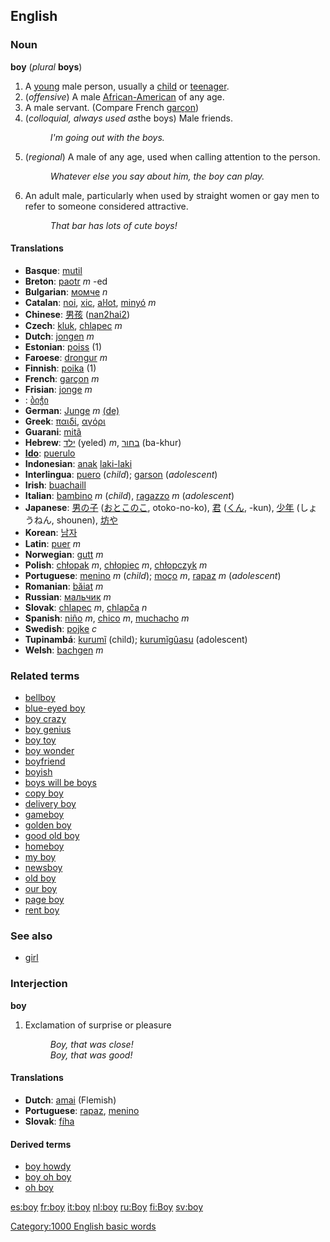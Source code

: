 ==English==
===Noun===
'''boy''' (''plural'' '''boys''')

# A [[young]] male person, usually a [[child]] or [[teenager]].
# (''offensive'') A male [[African-American]] of any age.
# A male servant. (Compare French [[garçon]])
# (''colloquial, always used as ''the boys) Male friends.
#: ''I'm going out with the boys.''
# (''regional'') A male of any age, used when calling attention to the person.
#: ''Whatever else you say about him, the boy can play.''
# An adult male, particularly when used by straight women or gay men to refer to someone considered attractive.
#: ''That bar has lots of cute boys!''

====Translations====
{{checktrans}}
*'''Basque''': [[mutil]]
*'''Breton''': [[paotr]] ''m'' -ed
*'''Bulgarian''': [[момче]] ''n''
*'''Catalan''': [[noi]], [[xic]], [[aŀlot]], [[minyó]] ''m''
*'''Chinese''': [[男孩]] ([[nan2hai2]])
*'''Czech''': [[kluk]], [[chlapec]] ''m''
*'''Dutch''': [[jongen]] ''m''
*'''Estonian''': [[poiss]] (1)
*'''Faroese''': [[drongur]] ''m''
*'''Finnish''': [[poika]] (1)
*'''French''': [[garçon]] ''m''
*'''Frisian''': [[jonge]] ''m''
*'''{{ka}}''': [[ბიჭი]]
*'''German''': [[Junge]] ''m'' [[:de:Junge|(de)]]
*'''Greek''': [[παιδί]], [[αγόρι]]
*'''Guarani''': [[mitã]]
*'''Hebrew''': [[ילד]] (yeled) ''m'', [[בחור]] (ba-khur) 
*'''[[Ido]]''': [[puerulo]]
*'''Indonesian''': [[anak]] [[laki-laki]]
*'''Interlingua''': [[puero]] (''child''); [[garson]] (''adolescent'')
*'''Irish''': [[buachaill]]
*'''Italian''': [[bambino]] ''m'' (''child''), [[ragazzo]] ''m'' (''adolescent'')
*'''Japanese''': [[男の子]] ([[おとこのこ]], otoko-no-ko), [[君]] ([[くん]], -kun), [[少年]] (しょうねん, shounen), [[坊や]]
*'''Korean''': [[남자]]
*'''Latin''': [[puer]] ''m''
*'''Norwegian''': [[gutt]] ''m''
*'''Polish''': [[chłopak]] ''m'', [[chłopiec]] ''m'', [[chłopczyk]] ''m''
*'''Portuguese''': [[menino]] ''m'' (''child''); [[moço]] ''m'', [[rapaz]] ''m'' (''adolescent'')
*'''Romanian''': [[băiat]] ''m''
*'''Russian''': [[мальчик]] ''m''
*'''Slovak''': [[chlapec]] ''m'', [[chlapča]] ''n''
*'''Spanish''': [[niño]] ''m'', [[chico]] ''m'', [[muchacho]] ''m''
*'''Swedish''': [[pojke]] ''c''
*'''Tupinambá''': [[kurumĩ]] (child); [[kurumĩgûasu]] (adolescent)
*'''Welsh''': [[bachgen]] ''m''

===Related terms===
*[[bellboy]]
*[[blue-eyed boy]]
*[[boy crazy]]
*[[boy genius]]
*[[boy toy]]
*[[boy wonder]]
*[[boyfriend]]
*[[boyish]]
*[[boys will be boys]]
*[[copy boy]]
*[[delivery boy]]
*[[gameboy]]
*[[golden boy]]
*[[good old boy]]
*[[homeboy]]
*[[my boy]]
*[[newsboy]]
*[[old boy]]
*[[our boy]]
*[[page boy]]
*[[rent boy]]

===See also===
*[[girl]]

===Interjection===
'''boy'''

# Exclamation of surprise or pleasure
#: ''Boy, that was close!''
#: ''Boy, that was good!''

====Translations====
*'''Dutch''': [[amai]] (Flemish)
*'''Portuguese''': [[rapaz]], [[menino]]<!--are these really translations of the interjection or actually of the noun?-->
*'''Slovak''': [[fíha]]

====Derived terms====
*[[boy howdy]]
*[[boy oh boy]]
*[[oh boy]]

{{rfc}}

[[es:boy]]
[[fr:boy]]
[[it:boy]]
[[nl:boy]]
[[ru:Boy]]
[[fi:Boy]]
[[sv:boy]]
[[Category:1000 English basic words]]